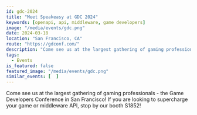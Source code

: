 ```yaml
---
id: gdc-2024
title: "Meet Speakeasy at GDC 2024"
keywords: [openapi, api, middleware, game developers]
image: "/media/events/gdc.png"
date: 2024-03-18
location: "San Francisco, CA"
route: "https://gdconf.com/"
description: "Come see us at the largest gathering of gaming professionals - the Game Developers Conference in San Francisco! If you are looking to supercharge your game or middleware API, stop by our booth S1852!"
tags:
  - Events
is_featured: false
featured_image: "/media/events/gdc.png"
similar_events: [  ]
---
```



Come see us at the largest gathering of gaming professionals - the Game Developers Conference in San Francisco! If you are looking to supercharge your game or middleware API, stop by our booth S1852!
